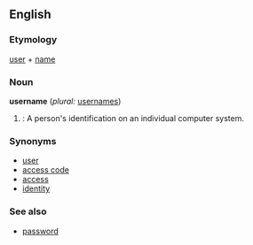 ==English==

===Etymology===
[[user]] + [[name]]

===Noun===
'''username'''  (''plural:'' [[usernames]])
# {{computing}}: A person's identification on an individual computer system.

===Synonyms===
*[[user]]
*[[access code]]
*[[access]]
*[[identity]]

===See also===
*[[password]]
